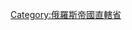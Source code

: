 {{Commons category|Nizhny Novgorod Governorate}}
{{cat main}}
{{DEFAULTSORT:Nizhny Novgorod Governorate}}
[[Category:俄羅斯帝國直轄省|Category:俄羅斯帝國直轄省]]